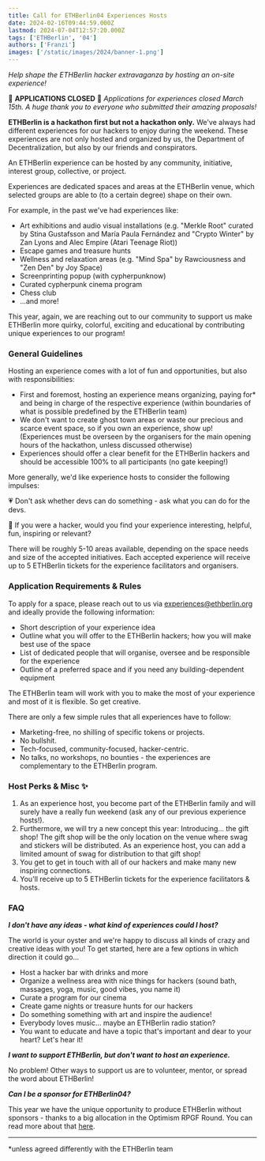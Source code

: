 ```yaml
---
title: Call for ETHBerlin04 Experiences Hosts
date: 2024-02-16T09:44:59.000Z
lastmod: 2024-07-04T12:57:20.000Z
tags: ['ETHBerlin', '04']
authors: ['Franzi']
images: ['/static/images/2024/banner-1.png']
---
```


_Help shape the ETHBerlin hacker extravaganza by hosting an on-site experience!_

🚫 **APPLICATIONS CLOSED** 🚫
_Applications for experiences closed March 15th. A huge thank you to everyone who submitted their amazing proposals!_

**ETHBerlin is a hackathon first but not a hackathon only.** We've always had different experiences for our hackers to enjoy during the weekend. These experiences are not only hosted and organized by us, the Department of Decentralization, but also by our friends and conspirators.

An ETHBerlin experience can be hosted by any community, initiative, interest group, collective, or project.

Experiences are dedicated spaces and areas at the ETHBerlin venue, which selected groups are able to (to a certain degree) shape on their own.

For example, in the past we've had experiences like:

- Art exhibitions and audio visual installations (e.g. "Merkle Root" curated by Stina Gustafsson and María Paula Fernández and "Crypto Winter" by Zan Lyons and Alec Empire (Atari Teenage Riot))
- Escape games and treasure hunts
- Wellness and relaxation areas (e.g. "Mind Spa" by Rawciousness and "Zen Den" by Joy Space)
- Screenprinting popup (with cypherpunknow)
- Curated cypherpunk cinema program
- Chess club
- ...and more!

This year, again, we are reaching out to our community to support us make ETHBerlin more quirky, colorful, exciting and educational by contributing unique experiences to our program!

### General Guidelines

Hosting an experience comes with a lot of fun and opportunities, but also with responsibilities:

- First and foremost, hosting an experience means organizing, paying for\* and being in charge of the respective experience (within boundaries of what is possible predefined by the ETHBerlin team)
- We don't want to create ghost town areas or waste our precious and scarce event space, so if you own an experience, show up! (Experiences must be overseen by the organisers for the main opening hours of the hackathon, unless discussed otherwise)
- Experiences should offer a clear benefit for the ETHBerlin hackers and should be accessible 100% to all participants (no gate keeping!)

More generally, we'd like experience hosts to consider the following impulses:

💗 Don't ask whether devs can do something - ask what you can do for the devs.

🪷 If you were a hacker, would you find your experience interesting, helpful, fun, inspiring or relevant?

There will be roughly 5-10 areas available, depending on the space needs and size of the accepted initiatives. Each accepted experience will receive up to 5 ETHBerlin tickets for the experience facilitators and organisers.

### Application Requirements & Rules

To apply for a space, please reach out to us via [experiences@ethberlin.org](mailto:experiences@ethberlin.org) and ideally provide the following information:

- Short description of your experience idea
- Outline what you will offer to the ETHBerlin hackers; how you will make best use of the space
- List of dedicated people that will organise, oversee and be responsible for the experience
- Outline of a preferred space and if you need any building-dependent equipment

The ETHBerlin team will work with you to make the most of your experience and most of it is flexible. So get creative.

There are only a few simple rules that all experiences have to follow:

- Marketing-free, no shilling of specific tokens or projects.
- No bullshit.
- Tech-focused, community-focused, hacker-centric.
- No talks, no workshops, no bounties - the experiences are complementary to the ETHBerlin program.

### Host Perks & Misc ✨

1. As an experience host, you become part of the ETHBerlin family and will surely have a really fun weekend (ask any of our previous experience hosts!).
2. Furthermore, we will try a new concept this year: Introducing... the gift shop! The gift shop will be the only location on the venue where swag and stickers will be distributed. As an experience host, you can add a limited amount of swag for distribution to that gift shop!
3. You get to get in touch with all of our hackers and make many new inspiring connections.
4. You'll receive up to 5 ETHBerlin tickets for the experience facilitators & hosts.

### FAQ

**_I don't have any ideas - what kind of experiences could I host?_**

The world is your oyster and we're happy to discuss all kinds of crazy and creative ideas with you! To get started, here are a few options in which direction it could go...

- Host a hacker bar with drinks and more
- Organize a wellness area with nice things for hackers (sound bath, massages, yoga, music, good vibes, you name it)
- Curate a program for our cinema
- Create game nights or treasure hunts for our hackers
- Do something something with art and inspire the audience!
- Everybody loves music... maybe an ETHBerlin radio station?
- You want to educate and have a topic that's important and dear to your heart? Let's hear it!

**_I want to support ETHBerlin, but don't want to host an experience._**

No problem! Other ways to support us are to volunteer, mentor, or spread the word about ETHBerlin!

**_Can I be a sponsor for ETHBerlin04?_**

This year we have the unique opportunity to produce ETHBerlin without sponsors - thanks to a big allocation in the Optimism RPGF Round. You can read more about that [here](/blog/2024/announcing-our-ethberlin04-experiment).

---

\*unless agreed differently with the ETHBerlin team

